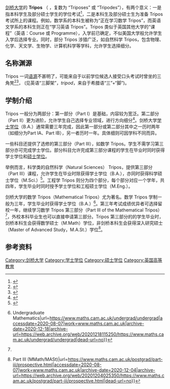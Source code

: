 
{{Infobox exam|name=剑桥大学 Tripos|score_validity=|website={{URL|https://www.camdata.admin.cam.ac.uk/structure-undergraduate-courses-cambridge}}|qualification_rate=|score_users=|fee=|prerequisite=|test_takers=|language=英语|regions=[[剑桥大学|剑桥大学]]|attempt_restriction=|offered=|score_range=|image_name=Cambridge-University-Senate-House.jpg|duration=3 或 4 年|year_terminated=<!-- {{End date|YYYY}} -->|year_started=|purpose=|skills_tested=|test_admin=|type={{Plainlist|
* [[学士学位|学士学位]] (BA)
* [[硕士学位|硕士学位]] (MSci, MEng, MMath)}}|acronym=|caption=Tripos 考试成绩会公布在大学建筑外|image_alt=|image_size=|footnotes=}} [[剑桥大学|剑桥大学]]的 '''Tripos''' （ {{IPAc-en|ˈ|t|r|aɪ|p|ɒ|s}} {{IPAc-en|ˈ|t|r|aɪ|p|ɒ|s}}  ，复数为 “Triposes” 或 “Tripodes”），有两个意义：一是指本科学生及部分硕士学生的学位考试<ref>{{Cite web|title=The Jargon | Queens' College|url=http://www.queens.cam.ac.uk/life-at-queens/about-the-college/university/the-jargon|accessdate=6 April 2015|work=Queens' College, Cambridge|archive-date=2018-06-28|archive-url=https://web.archive.org/web/20180628233747/https://www.queens.cam.ac.uk/life-at-queens/about-the-college/university/the-jargon|dead-url=no}}</ref>，二是本科生及部分硕士生为准备 Tripos 考试所上的课程。例如，数学系的本科生被称为“正在学习数学 Tripos”，而英语文学系的本科生则正在“学习英语 Tripos”。Tripos 类似于英国其他大学的“课程”（英语：Course 或 Programme），入学前已确定，不似美国大学般允许学生入学后选择专业。同时，部分 Tripos 涉猎广泛，如自然科学 Tripos，包含物理、化学、天文学、生物学、计算机科学等学科，允许学生选择细分。 

== 名称渊源 ==
Tripos 一词[[语源学|语源]]不甚明了，可能来自于以前学位候选人接受口头考试时曾坐的三角凳<ref>{{Cite web|title=Definition of TRIPOS|url=https://www.merriam-webster.com/dictionary/tripos|accessdate=2020-08-07|work=www.merriam-webster.com|language=en|archive-date=2020-04-06|archive-url=https://web.archive.org/web/20200406192028/https://www.merriam-webster.com/dictionary/tripos|dead-url=no}}</ref><ref>{{cite web|title=Structure of our courses|url=http://www.study.cam.ac.uk/undergraduate/courses/structure.html|publisher=University of Cambridge|accessdate=2020-08-07|archive-date=2015-02-14|archive-url=https://web.archive.org/web/20150214024712/http://www.study.cam.ac.uk/undergraduate/courses/structure.html|dead-url=no}}</ref>， (见英语“三脚架”，''tripod''，来自于希腊语“三”+“脚”)。

== 学制介绍 ==
Tripos 一般分为两部分：第一部分（Part I）是基础，内容较为宽泛。第二部分（Part II）更为进阶，允许学生自己选择专业领域，进行方向细分<ref>{{Cite web|title=About our courses|url=https://www.undergraduate.study.cam.ac.uk/courses/structure|accessdate=2020-08-07|date=2018-02-06|last=Bonetti|first=Lisa|work=www.undergraduate.study.cam.ac.uk|language=en|archive-date=2020-12-20|archive-url=https://web.archive.org/web/20201220175401/https://www.undergraduate.study.cam.ac.uk/courses/structure|dead-url=no}}</ref>。剑桥大学[[學士|学士学位]]（B.A.）通常需要三年完成，因此第一部分或第二部分其中之一历时两年（如细分为Part IA、Part IB），另一者历时一年。具体细则可因学科不同而异。 

一些科目还提供了选修的第三部分（Part III），如数学 Tripos。学生不需学习第三部分亦可完成学士学位。部分科目允许完成第三部分课程的学生在毕业时同时获得学士学位和[[硕士|硕士学位]]。 

举例而言，科学类的自然科学（Natural Sciences） Tripos，提供第三部分（Part III）课程，允许学生在毕业时除获得学士学位（B.A.），亦同时获得科学硕士学位（M.Sci.）<ref>{{Cite web|title=Part III Introduction — Natural Sciences Tripos|url=https://www.natsci.tripos.cam.ac.uk/subject-information/part3|accessdate=2020-08-07|author=剑桥大学|date=|format=|work=www.natsci.tripos.cam.ac.uk|publisher=|language=en|archive-date=2019-04-03|archive-url=https://web.archive.org/web/20190403032341/https://www.natsci.tripos.cam.ac.uk/subject-information/part3|dead-url=no}}</ref>。工程学 Tripos 则分为四个部分，每个部分对应一个学年，共四年，学生毕业时同时授予学士学位和工程硕士学位（M.Eng.）。 

剑桥大学的数学 Tripos（Mathematical Tripos）尤为著名。数学 Tripos 学制一般为三年，学生毕业时获得学士学位（B.A.）<ref name=":0">{{Cite web|title=Undergraduate Mathematics {{!}} Undergraduate Mathematics|url=https://www.maths.cam.ac.uk/undergrad/undergrad|accessdate=2020-08-07|work=www.maths.cam.ac.uk|archive-date=2020-12-18|archive-url=https://web.archive.org/web/20201218115250/https://www.maths.cam.ac.uk/undergrad/undergrad|dead-url=no}}</ref>。第三年考试成绩优异者可选择留校一年，继续学习数学 Tripos 第三部分（Part III of the Mathematical Tripos）<ref name=":0" />，外校本科毕业生也可以直接申请第三部分。Tripos 第三部分的的学生毕业时，剑桥本科生会获得数学硕士（M.Math）学位，非剑桥本科生会获得深入研究硕士（Master of Advanced Study，M.A.St.）学位<ref>{{Cite web|title=MASt/MMath: Information for Prospective Part III Students {{!}} Part III (MMath/MASt)|url=https://www.maths.cam.ac.uk/postgrad/part-iii/prospective.html|accessdate=2020-08-07|work=www.maths.cam.ac.uk|archive-date=2020-12-04|archive-url=https://web.archive.org/web/20201204025350/https://www.maths.cam.ac.uk/postgrad/part-iii/prospective.html|dead-url=no}}</ref>。

== 参考资料 ==
{{reflist}}
[[Category:剑桥大学|Category:剑桥大学]]
[[Category:学士学位|Category:学士学位]]
[[Category:硕士学位|Category:硕士学位]]
[[Category:英国高等教育|Category:英国高等教育]]